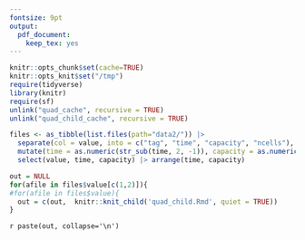 ```yaml
---
fontsize: 9pt
output: 
  pdf_document:
    keep_tex: yes
---
```


```r
knitr::opts_chunk$set(cache=TRUE)
knitr::opts_knit$set("/tmp")
require(tidyverse)
library(knitr)
require(sf)
unlink("quad_cache", recursive = TRUE)
unlink("quad_child_cache", recursive = TRUE)
```

```r
files <- as_tibble(list.files(path="data2/")) |> 
  separate(col = value, into = c("tag", "time", "capacity", "ncells"), sep = "_", remove = F) |>
  mutate(time = as.numeric(str_sub(time, 2, -1)), capacity = as.numeric(str_sub(capacity, 2, -1))) |>
  select(value, time, capacity) |> arrange(time, capacity)

out = NULL
for(afile in files$value[c(1,2)]){
#for(afile in files$value){
  out = c(out,  knitr::knit_child('quad_child.Rmd', quiet = TRUE))
}
```

`r paste(out, collapse='\n')`
